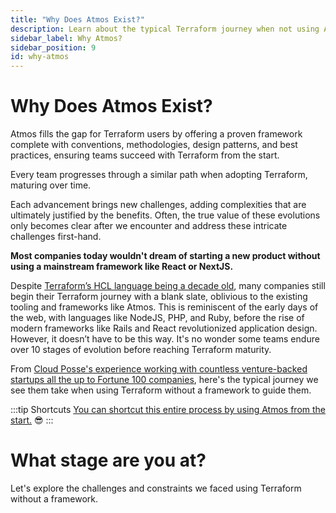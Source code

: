 ```yaml
---
title: "Why Does Atmos Exist?"
description: Learn about the typical Terraform journey when not using Atmos.
sidebar_label: Why Atmos?
sidebar_position: 9
id: why-atmos
---
```


# Why Does Atmos Exist?
<Intro>
Atmos fills the gap for Terraform users by offering a proven framework complete with conventions, methodologies, design patterns, and best practices, ensuring teams succeed with Terraform from the start.
</Intro>

Every team progresses through a similar path when adopting Terraform, maturing over time.

Each advancement brings new challenges, adding complexities that are ultimately justified by the benefits.
Often, the true value of these evolutions only becomes clear after we encounter and address these intricate challenges first-hand.

**Most companies today wouldn't dream of starting a new product without using a mainstream framework like React or NextJS.**

Despite [Terraform’s HCL language being a decade old](https://en.wikipedia.org/wiki/Terraform_(software)), many companies still begin their Terraform journey with a blank slate, oblivious to the existing tooling and frameworks like Atmos. This is reminiscent of the early days of the web, with languages like NodeJS, PHP, and Ruby, before the rise of modern frameworks like Rails and React revolutionized application design. However, it doesn’t have to be this way. It's no wonder some teams endure over 10 stages of evolution before reaching Terraform maturity.

From [Cloud Posse's experience working with countless venture-backed startups all the up to Fortune 100 companies](https://cloudposse.com), here's the typical journey we see them take when using Terraform without a framework to guide them.

:::tip Shortcuts
[You can shortcut this entire process by using Atmos from the start.](/introduction/why-atmos/nirvana) 😎
:::

# What stage are you at?

Let's explore the challenges and constraints we faced using Terraform without a framework.

<DocCardList/>
